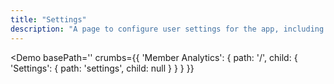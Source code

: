 ```yaml
---
title: "Settings"
description: "A page to configure user settings for the app, including billing and subscriptions"
---
```



<Demo
  basePath=''
  crumbs={{
    'Member Analytics': {
      path: '/',
      child: {
        'Settings': {
          path: 'settings',
          child: null
        }
      }
    }
  }}
>
  <Settings/>
</Demo>
